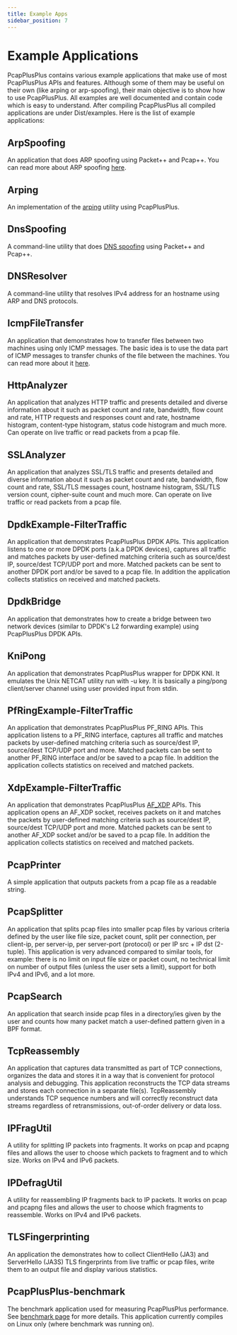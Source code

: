 ```yaml
---
title: Example Apps
sidebar_position: 7
---
```


# Example Applications


PcapPlusPlus contains various example applications that make use of most PcapPlusPlus APIs and features. Although some of them may be useful on their own (like arping or arp-spoofing), their main objective is to show how to use PcapPlusPlus. All examples are well documented and contain code which is easy to understand. After compiling PcapPlusPlus all compiled applications are under Dist/examples. Here is the list of example applications:

## <CodeLink relativePath="/Examples/ArpSpoofing">ArpSpoofing</CodeLink>

An application that does ARP spoofing using Packet++ and Pcap++. You can read more about ARP spoofing [here](https://en.wikipedia.org/wiki/ARP_spoofing).

## <CodeLink relativePath="/Examples/Arping">Arping</CodeLink>

An implementation of the [arping](https://en.wikipedia.org/wiki/Arping) utility using PcapPlusPlus.

## <CodeLink relativePath="/Examples/DnsSpoofing">DnsSpoofing</CodeLink>

A command-line utility that does [DNS spoofing](https://en.wikipedia.org/wiki/DNS_spoofing) using Packet++ and Pcap++.

## <CodeLink relativePath="/Examples/DNSResolver">DNSResolver</CodeLink>

A command-line utility that resolves IPv4 address for an hostname using ARP and DNS protocols.

## <CodeLink relativePath="/Examples/IcmpFileTransfer">IcmpFileTransfer</CodeLink>

An application that demonstrates how to transfer files between two machines using only ICMP messages. The basic idea is to use the data part of ICMP messages to transfer chunks of the file between the machines. You can read more about it [here](http://www.unixist.com/security/data-transfer-over-icmp/index.html).

## <CodeLink relativePath="/Examples/HttpAnalyzer">HttpAnalyzer</CodeLink>

An application that analyzes HTTP traffic and presents detailed and diverse information about it such as packet count and rate, bandwidth, flow count and rate, HTTP requests and responses count and rate, hostname histogram, content-type histogram, status code histogram and much more. Can operate on live traffic or read packets from a pcap file.

## <CodeLink relativePath="/Examples/SSLAnalyzer">SSLAnalyzer</CodeLink>

An application that analyzes SSL/TLS traffic and presents detailed and diverse information about it such as packet count and rate, bandwidth, flow count and rate, SSL/TLS messages count, hostname histogram, SSL/TLS version count, cipher-suite count and much more. Can operate on live traffic or read packets from a pcap file.

## <CodeLink relativePath="/Examples/DpdkExample-FilterTraffic">DpdkExample-FilterTraffic</CodeLink>

An application that demonstrates PcapPlusPlus DPDK APIs. This application listens to one or more DPDK ports (a.k.a DPDK devices), captures all traffic and matches packets by user-defined matching criteria such as source/dest IP, source/dest TCP/UDP port and more. Matched packets can be sent to another DPDK port and/or be saved to a pcap file. In addition the application collects statistics on received and matched packets.

## <CodeLink relativePath="/Examples/DpdkBridge">DpdkBridge</CodeLink>

An application that demonstrates how to create a bridge between two network devices (similar to DPDK's L2 forwarding example) using PcapPlusPlus DPDK APIs.

## <CodeLink relativePath="/Examples/KniPong">KniPong</CodeLink>

An application that demonstrates PcapPlusPlus wrapper for DPDK KNI. It emulates the Unix NETCAT utility run with -u key. It is basically a ping/pong client/server channel using user provided input from stdin.

## <CodeLink relativePath="/Examples/PfRingExample-FilterTraffic">PfRingExample-FilterTraffic</CodeLink>

An application that demonstrates PcapPlusPlus PF_RING APIs. This application listens to a PF_RING interface, captures all traffic and matches packets by user-defined matching criteria such as source/dest IP, source/dest TCP/UDP port and more. Matched packets can be sent to another PF_RING interface and/or be saved to a pcap file. In addition the application collects statistics on received and matched packets.

## <CodeLink relativePath="/Examples/XdpExample-FilterTraffic">XdpExample-FilterTraffic</CodeLink>

An application that demonstrates PcapPlusPlus [AF_XDP](https://www.kernel.org/doc/html/next/networking/af_xdp.html) APIs. This application opens an AF_XDP socket, receives packets on it and matches the packets by user-defined matching criteria such as source/dest IP, source/dest TCP/UDP port and more. Matched packets can be sent to another AF_XDP socket and/or be saved to a pcap file. In addition the application collects statistics on received and matched packets.

## <CodeLink relativePath="/Examples/PcapPrinter">PcapPrinter</CodeLink>

A simple application that outputs packets from a pcap file as a readable string.

## <CodeLink relativePath="/Examples/PcapSplitter">PcapSplitter</CodeLink>

An application that splits pcap files into smaller pcap files by various criteria defined by the user like file size, packet count, split per connection, per client-ip, per server-ip, per server-port (protocol) or per IP src + IP dst (2-tuple). This application is very advanced compared to similar tools, for example: there is no limit on input file size or packet count, no technical limit on number of output files (unless the user sets a limit), support for both IPv4 and IPv6, and a lot more.

## <CodeLink relativePath="/Examples/PcapSearch">PcapSearch</CodeLink>

An application that search inside pcap files in a directory/ies given by the user and counts how many packet match a user-defined pattern given in a BPF format.

## <CodeLink relativePath="/Examples/TcpReassembly">TcpReassembly</CodeLink>

An application that captures data transmitted as part of TCP connections, organizes the data and stores it in a way that is convenient for protocol analysis and debugging. This application reconstructs the TCP data streams and stores each connection in a separate file(s). TcpReassembly understands TCP sequence numbers and will correctly reconstruct data streams regardless of retransmissions, out-of-order delivery or data loss.

## <CodeLink relativePath="/Examples/IPFragUtil">IPFragUtil</CodeLink>

A utility for splitting IP packets into fragments. It works on pcap and pcapng files and allows the user to choose which packets to fragment and to which size. Works on IPv4 and IPv6 packets.

## <CodeLink relativePath="/Examples/IPDefragUtil">IPDefragUtil</CodeLink>

A utility for reassembling IP fragments back to IP packets. It works on pcap and pcapng files and allows the user to choose which fragments to reassemble. Works on IPv4 and IPv6 packets.

## <CodeLink relativePath="/Examples/TLSFingerprinting">TLSFingerprinting</CodeLink>

An application the demonstrates how to collect ClientHello (JA3) and ServerHello (JA3S) TLS fingerprints from live traffic or pcap files, write them to an output file and display various statistics.

## <CodeLink relativePath="/Examples/PcapPlusPlus-benchmark">PcapPlusPlus-benchmark</CodeLink>

The benchmark application used for measuring PcapPlusPlus performance. See [benchmark page](./benchmark) for more details. This application currently compiles on Linux only (where benchmark was running on).
